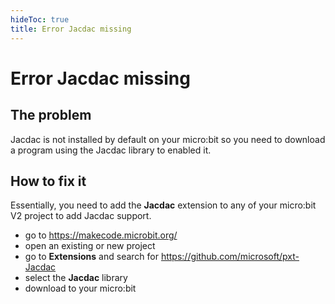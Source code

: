 ```yaml
---
hideToc: true
title: Error Jacdac missing
---
```


# Error Jacdac missing

## The problem

Jacdac is not installed by default on your micro:bit so you need to download a program using
the Jacdac library to enabled it.

## How to fix it

Essentially, you need to add the **Jacdac** extension to any of your micro:bit V2 project to add Jacdac support.

-   go to https://makecode.microbit.org/
-   open an existing or new project
-   go to **Extensions** and search for https://github.com/microsoft/pxt-Jacdac
-   select the **Jacdac** library
-   download to your micro:bit
